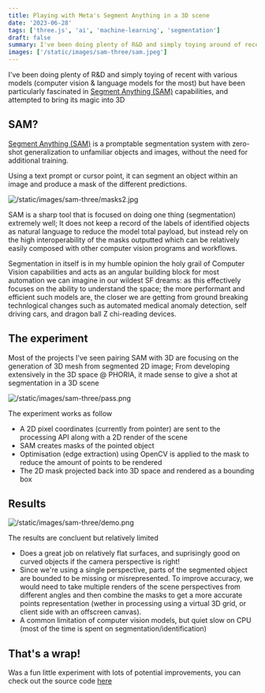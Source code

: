 ```yaml
---
title: Playing with Meta's Segment Anything in a 3D scene
date: '2023-06-28'
tags: ['three.js', 'ai', 'machine-learning', 'segmentation']
draft: false
summary: I've been doing plenty of R&D and simply toying around of recent with various ML models (computer vision & language models for the most) but have been particularly fascinated in Segment Anything (SAM) capabilities, and attempted to bring its magic into 3D through THREE.js
images: ['/static/images/sam-three/sam.jpeg']
---
```


I've been doing plenty of R&D and simply toying of recent with various models (computer vision & language models for the most)
but have been particularly fascinated in [Segment Anything (SAM)](https://segment-anything.com/) capabilities, and attempted to bring its magic into 3D

## SAM?

[Segment Anything (SAM)](https://segment-anything.com/) is a promptable segmentation system with zero-shot generalization to unfamiliar objects and images, without the need for additional training.

Using a text prompt or cursor point, it can segment an object within an image and produce a mask of the different predictions.

![/static/images/sam-three/masks2.jpg](/static/images/sam-three/masks2.jpg)

SAM is a sharp tool that is focused on doing one thing (segmentation) extremely well; It does not keep a record of the labels of identified objects as natural language to reduce the model total payload, but instead
rely on the high interoperability of the masks outputted which can be relatively easily composed with other computer vision programs and workflows.

Segmentation in itself is in my humble opinion the holy grail of Computer Vision capabilities and acts as an angular building block for most automation we can imagine in our wildest SF dreams: as this effectively focuses
on the ability to understand the space; the more performant and efficient such models are, the closer we are getting from ground breaking technlogical changes such as automated medical anomaly detection, self driving cars, and dragon ball Z chi-reading devices.

## The experiment

Most of the projects I've seen pairing SAM with 3D are focusing on the generation of 3D mesh from segmented 2D image; From developing extensively in the 3D space @ PHORIA, it made sense to give a shot at segmentation in a 3D scene

![/static/images/sam-three/pass.png](/static/images/sam-three/pass.png)

The experiment works as follow

- A 2D pixel coordinates (currently from pointer) are sent to the processing API along with a 2D render of the scene
- SAM creates masks of the pointed object
- Optimisation (edge extraction) using OpenCV is applied to the mask to reduce the amount of points to be rendered
- The 2D mask projected back into 3D space and rendered as a bounding box

## Results

![/static/images/sam-three/demo.png](/static/images/sam-three/demo.png)

The results are concluent but relatively limited

- Does a great job on relatively flat surfaces, and suprisingly good on curved objects if the camera perspective is right!
- Since we're using a single perspective, parts of the segmented object are bounded to be missing or misrepresented. To improve accuracy, we would need to take multiple renders of the scene perspectives from different angles
  and then combine the masks to get a more accurate points representation (wether in processing using a virtual 3D grid, or client side with an offscreen canvas).
- A common limitation of computer vision models, but quiet slow on CPU (most of the time is spent on segmentation/identification)

## That's a wrap!

Was a fun little experiment with lots of potential improvements, you can check out the source code [here](https://github.com/antoinemacia/segment-anything-3D-scene)

